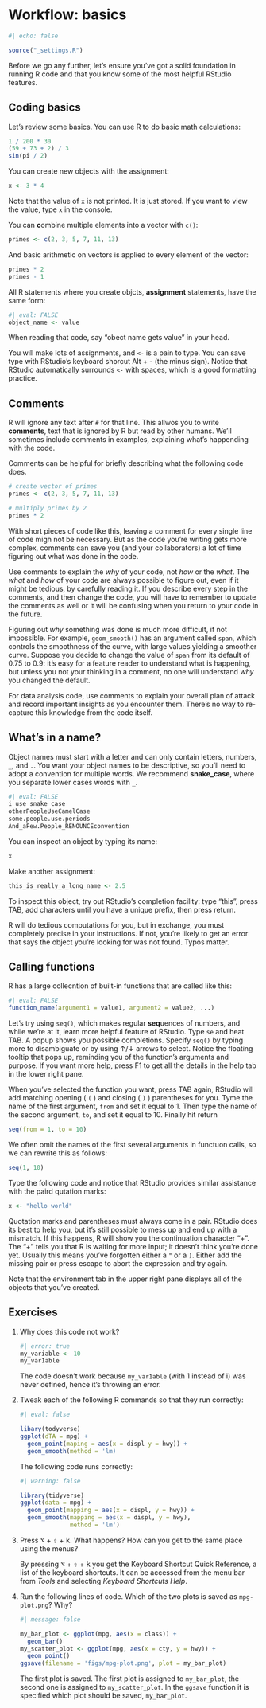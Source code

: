 # Workflow: basics {#sec-workflow-basics}

```r
#| echo: false

source("_settings.R")
```

Before we go any further, let's ensure you've got a solid foundation in running R code and that you know some of the most helpful RStudio features.

## Coding basics

Let's review some basics. You can use R to do basic math calculations:

```r
1 / 200 * 30
(59 + 73 + 2) / 3
sin(pi / 2)
```

You can create new objects with the assignment:

```r
x <- 3 * 4
```

Note that the value of `x` is not printed. It is just stored. If you want to view the value, type `x` in the console.

You can **c**ombine multiple elements into a vector with `c()`:

```r
primes <- c(2, 3, 5, 7, 11, 13)
```

And basic arithmetic on vectors is applied to every element of the vector:

```r
primes * 2
primes - 1
```

All R statements where you create objcts, **assignment** statements, have the same form:

```r
#| eval: FALSE
object_name <- value
```

When reading that code, say "obect name gets value" in your head.

You will make lots of assignments, and `<-` is a pain to type. You can save type with RStudio's keyboard shorcut Alt + - (the minus sign). Notice that RStudio automatically surrounds `<-` with spaces, which is a good formatting practice.

## Comments

R will ignore any text after `#` for that line. This allwos you to write **comments**, text that is ignored by R but read by other humans. We'll sometimes include comments in examples, explaining what's happending with the code.

Comments can be helpful for briefly describing what the following code does.

```r
# create vector of primes 
primes <- c(2, 3, 5, 7, 11, 13)

# multiply primes by 2
primes * 2
```

With short pieces of code like this, leaving a comment for every single line of code migh not be necessary. But as the code you're writing gets more complex, comments can save you (and your collaborators) a lot of time figuring out what was done in the code.

Use comments to explain the *why* of your code, not *how* or the *what*. The *what* and *how* of your code are always possible to figure out, even if it might be tedious, by carefully reading it. If you describe every step in the comments, and then change the code, you will have to remember to update the comments as well or it will be confusing when you return to your code in the future.

Figuring out *why* something was done is much more difficult, if not impossible. For example, `geom_smooth()` has an argument called `span`, which controls the smoothness of the curve, with large values yielding a smoother curve. Suppose you decide to change the value of `span` from its default of 0.75 to 0.9: it's easy for a feature reader to understand what is happening, but unless you not your thinking in a comment, no one will understand *why* you changed the default.

For data analysis code, use comments to explain your overall plan of attack and record important insights as you encounter them. There's no way to re-capture this knowledge from the code itself.

## What's in a name?

Object names must start with a letter and can only contain letters, numbers, `_`, and `.`. You want your object names to be descriptive, so you'll need to adopt a convention for multiple words. We recommend **snake_case**, where you separate lower cases words with `_`.

```r
#| eval: FALSE
i_use_snake_case
otherPeopleUseCamelCase
some.people.use.periods
And_aFew.People_RENOUNCEconvention
```

You can inspect an object by typing its name:

```r
x
```

Make another assignment:

```r
this_is_really_a_long_name <- 2.5
```

To inspect this object, try out RStudio's completion facility: type "this", press TAB, add characters until you have a unique prefix, then press return.

R will do tedious computations for you, but in exchange, you must completely precise in your instructions. If not, you're likely to get an error that says the object you're looking for was not found. Typos matter.

## Calling functions

R has a large collecntion of built-in functions that are called like this:

```r
#| eval: FALSE
function_name(argument1 = value1, argument2 = value2, ...)
```

Let's try using `seq()`, which makes regular **seq**uences of numbers, and while we're at it, learn more helpful feature of RStudio. Type `se` and heat TAB. A popup shows you possible completions. Specify `seq()` by typing more to disambiguate or by using ↑/↓ arrows to select. Notice the floating tooltip that pops up, reminding you of the function's arguments and purpose. If you want more help, press F1 to get all the details in the help tab in the lower right pane.

When you've selected the function you want, press TAB again, RStudio will add matching opening ( `(` ) and closing ( `)` ) parentheses for you. Tyme the name of the first argument, `from` and set it equal to 1. Then type the name of the second argument, `to`, and set it equal to 10. Finally hit return

```r
seq(from = 1, to = 10)
```

We often omit the names of the first several arguments in functuon calls, so we can rewrite this as follows:

```r
seq(1, 10)
```

Type the following code and notice that RStudio provides similar assistance with the paird qutation marks:

```r
x <- "hello world"
```

Quotation marks and parentheses must always come in a pair. RStudio does its best to help you, but it's still possible to mess up and end up with a mismatch. If this happens, R will show you the continuation character "+". The "+" tells you that R is waiting for more input; it doesn't think you're done yet. Usually this means you've forgotten either a `"` or a `)`. Either add the missing pair or press escape to abort the expression and try again.

Note that the environment tab in the upper right pane displays all of the objects that you've created.

## Exercises

1.  Why does this code not work?

    ```r
    #| error: true
    my_variable <- 10
    my_var1able
    ```

    The code doesn't work because `my_var1able` (with 1 instead of i) was never defined, hence it's throwing an error.

2.  Tweak each of the following R commands so that they run correctly:

    ```r
    #| eval: false

    libary(todyverse)
    ggplot(dTA = mpg) + 
      geom_point(maping = aes(x = displ y = hwy)) +
      geom_smooth(method = 'lm)
    ```

    The following code runs correctly:

    ```r
    #| warning: false

    library(tidyverse)
    ggplot(data = mpg) + 
      geom_point(mapping = aes(x = displ, y = hwy)) +
      geom_smooth(mapping = aes(x = displ, y = hwy), 
                  method = 'lm')
    ```

3.  Press <kbd>⌥</kbd> + <kbd>⇧</kbd> + <kbd>k</kbd>. What happens? How can you get to the same place using the menus?

    By pressing <kbd>⌥</kbd> + <kbd>⇧</kbd> + <kbd>k</kbd> you get the Keyboard Shortcut Quick Reference, a list of the keyboard shortcuts. It can be accessed from the menu bar from *Tools* and selecting *Keyboard Shortcuts Help*.

4.  Run the following lines of code. Which of the two plots is saved as `mpg-plot.png`? Why?

    ```r
    #| message: false

    my_bar_plot <- ggplot(mpg, aes(x = class)) +
      geom_bar()
    my_scatter_plot <- ggplot(mpg, aes(x = cty, y = hwy)) +
      geom_point()
    ggsave(filename = 'figs/mpg-plot.png', plot = my_bar_plot)
    ```

    The first plot is saved. The first plot is assigned to `my_bar_plot`, the second one is assigned to `my_scatter_plot`. In the `ggsave` function it is specified which plot should be saved, `my_bar_plot`.
